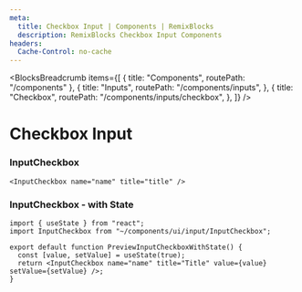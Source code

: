 ```yaml
---
meta:
  title: Checkbox Input | Components | RemixBlocks
  description: RemixBlocks Checkbox Input Components
headers:
  Cache-Control: no-cache
---
```



<BlocksBreadcrumb
  items={[
    { title: "Components", routePath: "/components" },
    {
      title: "Inputs",
      routePath: "/components/inputs",
    },
    {
      title: "Checkbox",
      routePath: "/components/inputs/checkbox",
    },
  ]}
/>

# Checkbox Input


### InputCheckbox

<PreviewInputCheckbox />

```tsx
<InputCheckbox name="name" title="title" />
```


### InputCheckbox - with State

<PreviewInputCheckboxWithState />

```tsx
import { useState } from "react";
import InputCheckbox from "~/components/ui/input/InputCheckbox";

export default function PreviewInputCheckboxWithState() {
  const [value, setValue] = useState(true);
  return <InputCheckbox name="name" title="Title" value={value} setValue={setValue} />;
}
```

